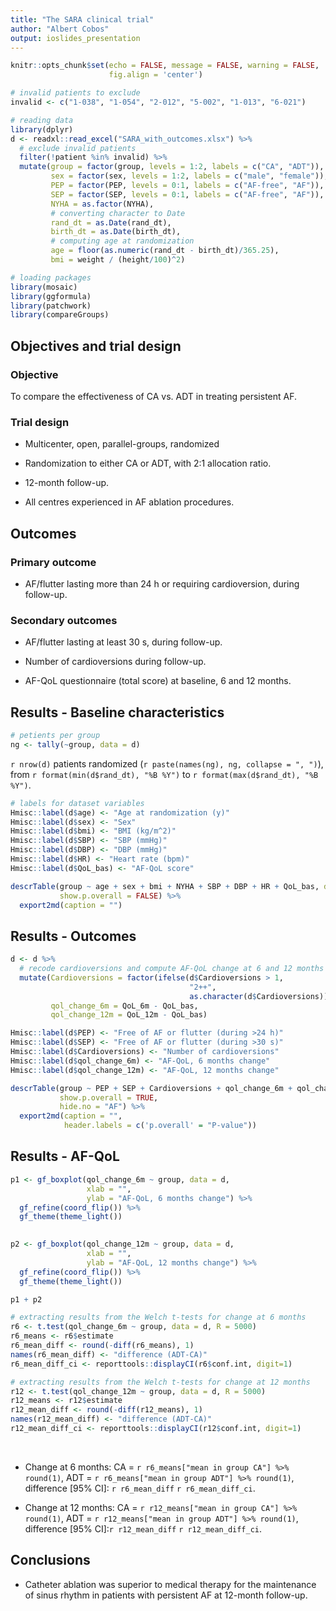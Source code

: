 ```yaml
---
title: "The SARA clinical trial"
author: "Albert Cobos"
output: ioslides_presentation
---
```


```r
knitr::opts_chunk$set(echo = FALSE, message = FALSE, warning = FALSE,
                      fig.align = 'center')

# invalid patients to exclude
invalid <- c("1-038", "1-054", "2-012", "5-002", "1-013", "6-021")

# reading data
library(dplyr)
d <- readxl::read_excel("SARA_with_outcomes.xlsx") %>% 
  # exclude invalid patients
  filter(!patient %in% invalid) %>% 
  mutate(group = factor(group, levels = 1:2, labels = c("CA", "ADT")),
         sex = factor(sex, levels = 1:2, labels = c("male", "female")),
         PEP = factor(PEP, levels = 0:1, labels = c("AF-free", "AF")),
         SEP = factor(SEP, levels = 0:1, labels = c("AF-free", "AF")),
         NYHA = as.factor(NYHA),
         # converting character to Date
         rand_dt = as.Date(rand_dt),
         birth_dt = as.Date(birth_dt),
         # computing age at randomization
         age = floor(as.numeric(rand_dt - birth_dt)/365.25),
         bmi = weight / (height/100)^2)

# loading packages
library(mosaic)
library(ggformula)
library(patchwork)
library(compareGroups)

```

## Objectives and trial design

### Objective

To compare the effectiveness of CA vs. ADT in treating persistent AF.

### Trial design

- Multicenter, open, parallel-groups, randomized 

- Randomization to either CA or ADT, with 2:1 allocation ratio.

- 12-month follow-up. 

- All centres experienced in AF ablation procedures.

## Outcomes

### Primary outcome

- AF/flutter lasting more than 24 h or requiring cardioversion, during follow-up. 

### Secondary outcomes

- AF/flutter lasting at least 30 s, during follow-up. 

- Number of cardioversions during follow-up. 

- AF-QoL questionnaire (total score) at baseline, 6 and 12 months. 

## Results - Baseline characteristics {.smaller}


```r

# petients per group
ng <- tally(~group, data = d)

```

`r nrow(d)` patients randomized (`r paste(names(ng), ng, collapse = ", ")`), from `r format(min(d$rand_dt), "%B %Y")` to `r format(max(d$rand_dt), "%B %Y")`.

```r

# labels for dataset variables
Hmisc::label(d$age) <- "Age at randomization (y)"
Hmisc::label(d$sex) <- "Sex"
Hmisc::label(d$bmi) <- "BMI (kg/m^2)"
Hmisc::label(d$SBP) <- "SBP (mmHg)"
Hmisc::label(d$DBP) <- "DBP (mmHg)"
Hmisc::label(d$HR) <- "Heart rate (bpm)"
Hmisc::label(d$QoL_bas) <- "AF-QoL score"

descrTable(group ~ age + sex + bmi + NYHA + SBP + DBP + HR + QoL_bas, data = d,
           show.p.overall = FALSE) %>% 
  export2md(caption = "")

```


## Results - Outcomes {.smaller}

```r

d <- d %>% 
  # recode cardioversions and compute AF-QoL change at 6 and 12 months
  mutate(Cardioversions = factor(ifelse(d$Cardioversions > 1, 
                                        "2++", 
                                        as.character(d$Cardioversions))),
         qol_change_6m = QoL_6m - QoL_bas,
         qol_change_12m = QoL_12m - QoL_bas)

Hmisc::label(d$PEP) <- "Free of AF or flutter (during >24 h)"
Hmisc::label(d$SEP) <- "Free of AF or flutter (during >30 s)"
Hmisc::label(d$Cardioversions) <- "Number of cardioversions"
Hmisc::label(d$qol_change_6m) <- "AF-QoL, 6 months change"
Hmisc::label(d$qol_change_12m) <- "AF-QoL, 12 months change"

descrTable(group ~ PEP + SEP + Cardioversions + qol_change_6m + qol_change_12m, data = d,
           show.p.overall = TRUE,
           hide.no = "AF") %>% 
  export2md(caption = "",
            header.labels = c('p.overall' = "P-value"))

```


## Results - AF-QoL {.smaller}

```r

p1 <- gf_boxplot(qol_change_6m ~ group, data = d,
                 xlab = "",
                 ylab = "AF-QoL, 6 months change") %>% 
  gf_refine(coord_flip()) %>% 
  gf_theme(theme_light())
  

p2 <- gf_boxplot(qol_change_12m ~ group, data = d,
                 xlab = "",
                 ylab = "AF-QoL, 12 months change") %>% 
  gf_refine(coord_flip()) %>% 
  gf_theme(theme_light())

p1 + p2


```

```r

# extracting results from the Welch t-tests for change at 6 months
r6 <- t.test(qol_change_6m ~ group, data = d, R = 5000)
r6_means <- r6$estimate
r6_mean_diff <- round(-diff(r6_means), 1)
names(r6_mean_diff) <- "difference (ADT-CA)"
r6_mean_diff_ci <- reporttools::displayCI(r6$conf.int, digit=1)

# extracting results from the Welch t-tests for change at 12 months
r12 <- t.test(qol_change_12m ~ group, data = d, R = 5000)
r12_means <- r12$estimate
r12_mean_diff <- round(-diff(r12_means), 1)
names(r12_mean_diff) <- "difference (ADT-CA)"
r12_mean_diff_ci <- reporttools::displayCI(r12$conf.int, digit=1)

```

\


- Change at 6 months: CA = `r r6_means["mean in group CA"] %>% round(1)`, ADT = `r r6_means["mean in group ADT"] %>% round(1)`, difference [95% CI]: `r r6_mean_diff` `r r6_mean_diff_ci`. 

- Change at 12 months: CA = `r r12_means["mean in group CA"] %>% round(1)`, ADT = `r r12_means["mean in group ADT"] %>% round(1)`, difference [95% CI]:`r r12_mean_diff` `r r12_mean_diff_ci`.

## Conclusions

- Catheter ablation was superior to medical therapy for the maintenance of sinus rhythm in patients with persistent AF at 12-month follow-up.
